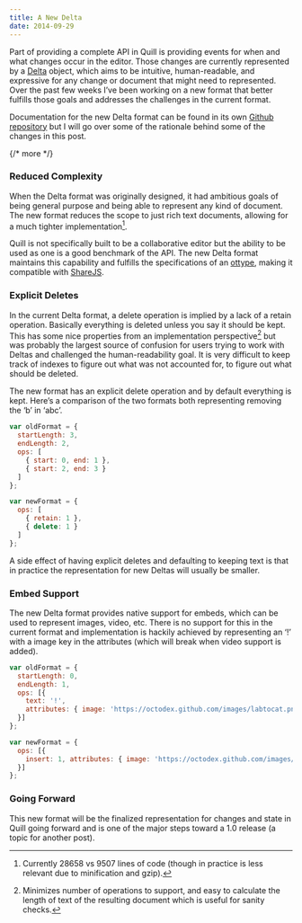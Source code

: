 ```yaml
---
title: A New Delta
date: 2014-09-29
---
```


Part of providing a complete API in Quill is providing events for when and what changes occur in the editor. Those changes are currently represented by a [Delta](/guides/working-with-deltas/) object, which aims to be intuitive, human-readable, and expressive for any change or document that might need to represented. Over the past few weeks I’ve been working on a new format that better fulfills those goals and addresses the challenges in the current format.

Documentation for the new Delta format can be found in its own [Github repository](https://github.com/ottypes/rich-text) but I will go over some of the rationale behind some of the changes in this post.

{/* more */}

### Reduced Complexity

When the Delta format was originally designed, it had ambitious goals of being general purpose and being able to represent any kind of document. The new format reduces the scope to just rich text documents, allowing for a much tighter implementation[^1].

Quill is not specifically built to be a collaborative editor but the ability to be used as one is a good benchmark of the API. The new Delta format maintains this capability and fulfills the specifications of an [ottype](https://github.com/ottypes/docs), making it compatible with [ShareJS](https://github.com/share/ShareJS).

### Explicit Deletes

In the current Delta format, a delete operation is implied by a lack of a retain operation. Basically everything is deleted unless you say it should be kept. This has some nice properties from an implementation perspective[^2] but was probably the largest source of confusion for users trying to work with Deltas and challenged the human-readability goal. It is very difficult to keep track of indexes to figure out what was not accounted for, to figure out what should be deleted.

The new format has an explicit delete operation and by default everything is kept. Here’s a comparison of the two formats both representing removing the ‘b’ in ‘abc’.

```javascript
var oldFormat = {
  startLength: 3,
  endLength: 2,
  ops: [
    { start: 0, end: 1 },
    { start: 2, end: 3 }
  ]
};

var newFormat = {
  ops: [
    { retain: 1 },
    { delete: 1 }
  ]
};
```

A side effect of having explicit deletes and defaulting to keeping text is that in practice the representation for new Deltas will usually be smaller.

### Embed Support

The new Delta format provides native support for embeds, which can be used to represent images, video, etc. There is no support for this in the current format and implementation is hackily achieved by representing an ‘!’ with a image key in the attributes (which will break when video support is added).

```javascript
var oldFormat = {
  startLength: 0,
  endLength: 1,
  ops: [{
    text: '!',
    attributes: { image: 'https://octodex.github.com/images/labtocat.png' }
  }]
};

var newFormat = {
  ops: [{
    insert: 1, attributes: { image: 'https://octodex.github.com/images/labtocat.png' }
  }]
};
```

### Going Forward

This new format will be the finalized representation for changes and state in Quill going forward and is one of the major steps toward a 1.0 release (a topic for another post).

[^1]: Currently 28658 vs 9507 lines of code (though in practice is less relevant due to minification and gzip).
[^2]: Minimizes number of operations to support, and easy to calculate the length of text of the resulting document which is useful for sanity checks.

